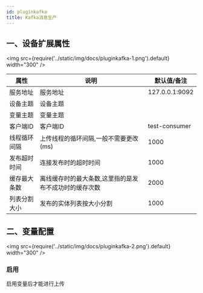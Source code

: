 ```yaml
---
id: pluginkafka
title: Kafka消息生产
---
```


## 一、设备扩展属性

<img src={require('../static/img/docs/pluginkafka-1.png').default} width="300" />

| 属性           |  说明                    | 默认值/备注|
| ---------------| --------------------------| ---|
| 服务地址         | 服务地址              | 127.0.0.1:9092|
| 设备主题         | 设备主题              | |
| 变量主题         | 变量主题              | |
| 客户端ID         | 客户端ID              | test-consumer|
| 线程循环间隔         | 上传线程的循环间隔,一般不需要更改(ms)              | 1000 |
| 发布超时时间         | 连接发布时的超时时间              | 1000 |
| 缓存最大条数         | 离线缓存时的最大条数,这里指的是发布不成功时的缓存次数              | 2000 |
| 列表分割大小         | 发布的实体列表按大小分割              | 1000 |


## 二、变量配置

<img src={require('../static/img/docs/pluginkafka-2.png').default} width="300" />


### 启用

启用变量后才能进行上传
